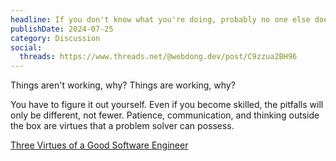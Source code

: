 ```yaml
---
headline: If you don't know what you're doing, probably no one else does.
publishDate: 2024-07-25
category: Discussion
social:
  threads: https://www.threads.net/@webdong.dev/post/C9zzua2BH96
---
```


Things aren't working, why?
Things are working, why?

You have to figure it out yourself. Even if you become skilled, the pitfalls will only be different, not fewer.
Patience, communication, and thinking outside the box are virtues that a problem solver can possess.

[Three Virtues of a Good Software Engineer](https://www.webdong.dev/post/three-virtues-from-a-good-software-engineer/)
